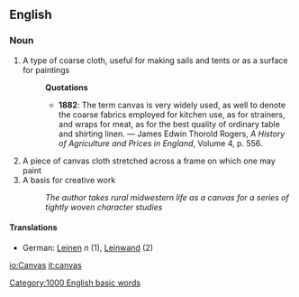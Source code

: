 ==English==

=== Noun ===

# A type of coarse cloth, useful for making sails and tents or as a surface for paintings
#:'''Quotations'''
#:*'''1882''': The term canvas is very widely used, as well to denote the coarse fabrics employed for kitchen use, as for strainers, and wraps for meat, as for the best quality of ordinary table and shirting linen. &mdash; James Edwin Thorold Rogers, ''A History of Agriculture and Prices in England'', Volume 4, p. 556.
# A piece of canvas cloth stretched across a frame on which one may paint
# A basis for creative work
#: ''The author takes rural midwestern life as a canvas for a series of tightly woven character studies''

====Translations====
*German: [[Leinen]] ''n'' (1), [[Leinwand]] (2)

[[Category:1000 English basic words]]

[[io:Canvas]]
[[it:canvas]]